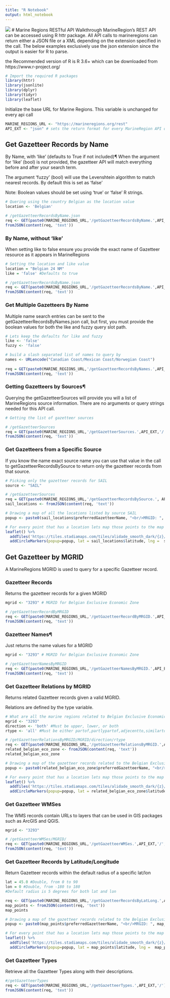```yaml
---
title: "R Notebook"
output: html_notebook
---
```


![](marine_region.jpg)
# Marine Regions RESTful API Walkthrough
MarineRegion's REST API can be accessed using R httr package. All API calls to marineregions can return either a JSON file or a XML depending on the extension specified in the call. The below examples exclusively use the json extension since the output is easier for R to parse.

the Recommended version of R is R 3.6+ which can be downloaded from https://www.r-project.org/ 

```r
# Import the required R packages
library(httr)
library(jsonlite)
library(dplyr)
library(tidyr)
library(leaflet)
```

Initialize the base URL for Marine Regions. This variable is unchanged for every api call 
```r
MARINE_REGIONS_URL <- "https://marineregions.org/rest"
API_EXT <- "json" # sets the return format for every MarineRegion API query (json or xml)
```


## Get Gazetteer Records by Name
By Name, with 'like' (defaults to True if not included)¶
When the argument for 'like' (bool) is not provided, the gazetteer API will match everything before and after your search term.

The argument 'fuzzy' (bool) will use the Levenshtein algorithm to match nearest records. By default this is set as 'false'

Note: Boolean values should be set using 'true' or 'false' R strings.
```r
# Quering using the country Belgian as the location value
location <- 'Belgian'

# /getGazetteerRecordsByName.json
req <- GET(paste0(MARINE_REGIONS_URL,'/getGazetteerRecordsByName.',API_EXT,'/',URLencode(location),'/'))
fromJSON(content(req, 'text'))
```

### By Name, without 'like'
When setting like to false ensure you provide the exact name of Gazetteer resource as it appears in MarineRegions
```r
# Setting the location and like value
location = "Belgian 24 NM"
like = 'false' #Defaults to true

# /getGazetteerRecordsByName.json
req <- GET(paste0(MARINE_REGIONS_URL,'/getGazetteerRecordsByName.',API_EXT,'/',URLencode(location),'/',like,'/'))
fromJSON(content(req, 'text'))
```

### Get Multiple Gazetteers By Name
Multiple name search entries can be sent to the getGazetteerRecordsByNames.json call, but first, you must provide the boolean values for both the like and fuzzy query slot path.
```r
# Lets keep the defaults for like and fuzzy
like <- 'false' 
fuzzy <- 'false'

# build a slash separated list of names to query by
names <- URLencode("Canadian Coast/Mexican Coast/Norwegian Coast")
 
req = GET(paste0(MARINE_REGIONS_URL,'/getGazetteerRecordsByNames.',API_EXT,'/',like,'/',fuzzy,'/',names,'/'))
fromJSON(content(req, 'text'))
```

### Getting Gazetteers by Sources¶
Querying the getGazetteerSources will provide you will a list of MarineRegions source information. There are no arguments or query strings needed for this API call.
```r
# Getting the list of gazetteer sources

# /getGazetteerSources
req = GET(paste0(MARINE_REGIONS_URL,'/getGazetteerSources.',API_EXT,'/'))
fromJSON(content(req, 'text'))
```

### Get Gazetteers from a Specific Source
If you know the name exact source name you can use that value in the call to getGazetteerRecordsBySource to return only the gazetteer records from that source.
```r
# Picking only the gazetteer records for SAIL
source <- "SAIL"

# /getGazetteerSources
req = GET(paste0(MARINE_REGIONS_URL,'/getGazetteerRecordsBySource.', API_EXT,'/',source,'/'))
sail_locations <- fromJSON(content(req, 'text'))
```

```r
# Drawing a map of all the locations listed by source SAIL
popup <- paste0(sail_locations$preferredGazetteerName, "<br/>MRGID: ", sail_locations$MRGID)

# For every point that has a location lets map those points to the map 
leaflet() %>%
  addTiles('https://tiles.stadiamaps.com/tiles/alidade_smooth_dark/{z}/{x}/{y}{r}.png') %>%
  addCircleMarkers(popup=popup, lat = sail_locations$latitude, lng =  sail_locations$longitude, radius = 3.5, weight = 0, fillOpacity = 1, fillColor = "#cc3300", clusterOptions = markerClusterOptions())
```
## Get Gazetteer by MGRID
A MarineRegions MGRID is used to query for a specific Gazetteer record.

### Gazetteer Records
Returns the gazetteer records for a given MGRID

```r
mgrid <- "3293" # MGRID for Belgian Exclusive Economic Zone

# /getGazetteerRecordByMRGID
req <- GET(paste0(MARINE_REGIONS_URL,'/getGazetteerRecordByMRGID.',API_EXT,'/',mgrid,'/'))
fromJSON(content(req, 'text'))
```

### Gazetteer Names¶
Just returns the name values for a MGRID

```r
mgrid <- "3293" # MGRID for Belgian Exclusive Economic Zone

# /getGazetteerNamesByMRGID
req <- GET(paste0(MARINE_REGIONS_URL,'/getGazetteerNamesByMRGID.',API_EXT,'/',mgrid,'/'))
fromJSON(content(req, 'text'))
```

### Get Gazetteer Relations by MGRID
Returns related Gazetteer records given a valid MGRID.

Relations are defined by the type variable.


```r
# What are all the marine regions related to Belgian Exclusive Economic Zone?
mgrid <- "3293"
direction <- 'both' #Must be upper, lower, or both
rtype <- 'all' #Must be either partof,partlypartof,adjecentto,similarto,administrativepartof,influencedby or all

# /getGazetteerRelationsByMRGID/MGRID/direction/rtype
req <- GET(paste0(MARINE_REGIONS_URL,'/getGazetteerRelationsByMRGID.',API_EXT,'/',mgrid,'/',direction,'/',rtype))
related_belgian_eco_zone <- fromJSON(content(req, 'text'))
related_belgian_eco_zone
```

```r
# Drawing a map of the gazetteer records related to the Belgian Exclusive Economic Zone
popup <- paste0(related_belgian_eco_zone$preferredGazetteerName, "<br/>MRGID: ", related_belgian_eco_zone$MRGID)

# For every point that has a location lets map those points to the map 
leaflet() %>%
  addTiles('https://tiles.stadiamaps.com/tiles/alidade_smooth_dark/{z}/{x}/{y}{r}.png') %>%
  addCircleMarkers(popup=popup, lat = related_belgian_eco_zone$latitude, lng =  related_belgian_eco_zone$longitude, radius = 3.5, weight = 0, fillOpacity = 1, fillColor = "#cc3300")
```

### Get Gazetteer WMSes
The WMS records contain URLs to layers that can be used in GIS packages such as ArcGIS and QGIS.
```r
mgrid <- "3293"

# /getGazetteerWMSes/MGRID/
req <- GET(paste0(MARINE_REGIONS_URL,'/getGazetteerWMSes.',API_EXT,'/',mgrid,'/'))
fromJSON(content(req, 'text'))
```

### Get Gazetteer Records by Latitude/Longitude
Return Gazetteer records within the default radius of a specific lat/lon

```r
lat = 45.0 #Double, from 0 to 90
lon = 0 #Double, from -180 to 180
#Default radius is 5 degrees for both lat and lon

req <- GET(paste0(MARINE_REGIONS_URL,'/getGazetteerRecordsByLatLong.',API_EXT,'/',lat,'/',lon,'/'))
map_points <- fromJSON(content(req, 'text'))
map_points

# Drawing a map of the gazetteer records related to the Belgian Exclusive Economic Zone
popup <- paste0(map_points$preferredGazetteerName, "<br/>MRGID: ", map_points$MRGID)

# For every point that has a location lets map those points to the map 
leaflet() %>%
  addTiles('https://tiles.stadiamaps.com/tiles/alidade_smooth_dark/{z}/{x}/{y}{r}.png') %>%
  addCircleMarkers(popup=popup, lat = map_points$latitude, lng =  map_points$longitude, radius = 3.5, weight = 0, fillOpacity = 1, fillColor = "#cc3300")

```

### Get Gazetteer Types
Retrieve all the Gazetteer Types along with their descriptions.
```r
#/getGazetteerTypes
req <- GET(paste0(MARINE_REGIONS_URL,'/getGazetteerTypes.',API_EXT,'/'))
fromJSON(content(req, 'text'))
```